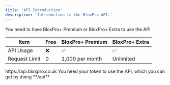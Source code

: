 ```yaml
---
title: 'API Introduction'
description: 'Introduction to the BloxPro API.'
---
```


<Warning>
  You need to have BloxPro+ Premium or BloxPro+ Extra to use the API
</Warning>

| Item          | Free | BloxPro+ Premium | BloxPro+ Extra |
| ------------- | ---- | ---------------- | -------------- |
| API Usage     | ❌    | ✅                | ✅              |
| Request Limit | 0    | 1,000 per month  | Unlimited      |

<Card title="API URL" icon="code">
  https://api.bloxpro.co.uk
</Card>

<Info>
  You need your token to use the API, which you can get by doing **/api**
</Info>